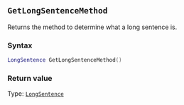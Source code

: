 ::: {.minipage data-latex="{\textwidth}"}
## `GetLongSentenceMethod`

Returns the method to determine what a long sentence is.

### Syntax {-}

``` .lua
LongSentence GetLongSentenceMethod()
```

### Return value {-}

Type: [`LongSentence`](#longsentence)
:::
